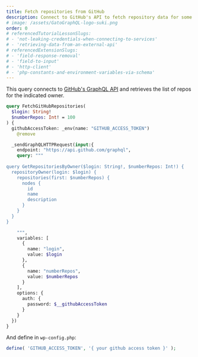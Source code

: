 ```yaml
---
title: Fetch repositories from GitHub
description: Connect to GitHub's API to fetch repository data for some account
# image: /assets/GatoGraphQL-logo-suki.png
order: 0
# referencedTutorialLessonSlugs:
# - 'not-leaking-credentials-when-connecting-to-services'
# - 'retrieving-data-from-an-external-api'
# referencedExtensionSlugs:
# - 'field-response-removal'
# - 'field-to-input'
# - 'http-client'
# - 'php-constants-and-environment-variables-via-schema'
---
```


This query connects to [GitHub's GraphQL API](https://docs.github.com/en/graphql) and retrieves the list of repos for the indicated owner.

```graphql
query FetchGitHubRepositories(
  $login: String!
  $numberRepos: Int! = 100
) {
  githubAccessToken: _env(name: "GITHUB_ACCESS_TOKEN")
    @remove

  _sendGraphQLHTTPRequest(input:{
    endpoint: "https://api.github.com/graphql",
    query: """
    
query GetRepositoriesByOwner($login: String!, $numberRepos: Int!) {
  repositoryOwner(login: $login) {
    repositories(first: $numberRepos) {
      nodes {
        id
        name
        description
      }
    }
  }
}

    """,
    variables: [
      {
        name: "login",
        value: $login
      },
      {
        name: "numberRepos",
        value: $numberRepos
      }
    ],
    options: {
      auth: {
        password: $__githubAccessToken
      }
    }
  })
}
```

And define in `wp-config.php`:

```php
define( 'GITHUB_ACCESS_TOKEN', '{ your github access token }' );
```
